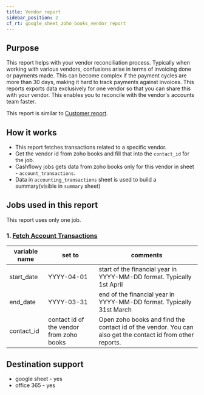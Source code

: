 ```yaml
---
title: Vendor report
sidebar_position: 2
cf_rt: google_sheet_zoho_books_vendor_report
---
```


<Gsheet
  src="https://docs.google.com/spreadsheets/d/1UEzUHdIZ26X8WXgeJHNAH66ZTwjSrFj2K0pyy1EDT8k/edit#gid=2109536248"
  type="report"
/>

## Purpose 
This report helps with your vendor reconciliation process. Typically when working with various vendors, confusions arise in terms of invoicing done or payments made. This can become complex if the payment cycles are more than 30 days, making it hard to track payments against invoices. This reports exports data exclusively for one vendor so that you can share this with your vendor. This enables you to reconcile with the vendor's accounts team faster. 

This report is similar to [Customer report](/library/reports/zoho_books/customer_report).

<AddReport
  template={frontMatter.cf_rt}
/>


## How it works 
- This report fetches transactions related to a specific vendor. 
- Get the vendor id from zoho books and fill that into the `contact_id` for the job. 
- Cashflowy jobs gets data from zoho books only for this vendor in sheet - `account_transactions`. 
- Data in `accounting_transactions` sheet is used to build a summary(visible in `summary` sheet) 


## Jobs used in this report
This report uses only one job.
### 1. [Fetch Account Transactions](/library/jobs/zoho_books/fetch_account_transactions)

| variable name | set to | comments|
| --- | --- | --- | 
| start_date| YYYY-04-01 | start of the financial year in YYYY-MM-DD format. Typically 1st April |
| end_date| YYYY-03-31 | end of the financial year in YYYY-MM-DD format. Typically 31st March |
| contact_id| contact id of the vendor from zoho books | Open zoho books and find the contact id of the vendor. You can also get the contact id from other reports. |

## Destination support 
- google sheet - yes
- office 365 - yes
